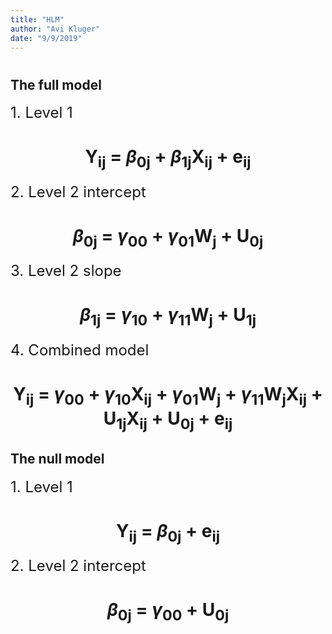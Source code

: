 ```yaml
---
title: "HLM"
author: "Avi Kluger"
date: "9/9/2019"
---
```

# {.tabset}
## The full model {.tabset}

<font size="5"> 1. Level 1</font> 

<center> <h1> Y~ij~ = $\beta$~0j~ +  $\beta$~1j~X~ij~ + e~ij~</h1> </center>

<font size="5"> 2. Level 2 intercept</font> 

<center> <h1> $\beta$~0j~ = $\gamma$~00~ +  $\gamma$~01~W~j~ + U~0j~</h1> </center>

<font size="5"> 3. Level 2 slope</font> 

<center> <h1> $\beta$~1j~ =  $\gamma$~10~ +  $\gamma$~11~W~j~ + U~1j~</h1> </center>

<font size="5">4. Combined model</font> 
 
<center> <h1> Y~ij~ =  $\gamma$~00~ + $\gamma$~10~X~ij~ + $\gamma$~01~W~j~ +  $\gamma$~11~W~j~X~ij~ + U~1j~X~ij~ + U~0j~ + e~ij~</h1> </center>


## The null model {.tabset}

<font size="5"> 1. Level 1</font> 
<center> <h1> Y~ij~ = $\beta$~0j~ +   e~ij~</h1> </center>

<font size="5"> 2. Level 2 intercept</font> 
<center> <h1> $\beta$~0j~ = $\gamma$~00~ +  U~0j~</h1> </center>
